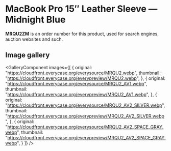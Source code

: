 
# MacBook Pro 15″ Leather Sleeve — Midnight Blue

<Callout type='info' emoji='👉🏻'>**MRQU2ZM** is an order number for this product, used for search engines, auction websites and such.</Callout>

## Image gallery

<GalleryComponent
    images={[
      {
        original: "https://cloudfront.everycase.org/everysource/MRQU2.webp",
        thumbnail: "https://cloudfront.everycase.org/everypreview/MRQU2.webp",
      },
      {
        original: "https://cloudfront.everycase.org/everysource/MRQU2_AV1.webp",
        thumbnail: "https://cloudfront.everycase.org/everypreview/MRQU2_AV1.webp",
      },
      {
        original: "https://cloudfront.everycase.org/everysource/MRQU2_AV2_SILVER.webp",
        thumbnail: "https://cloudfront.everycase.org/everypreview/MRQU2_AV2_SILVER.webp",
      },
      {
        original: "https://cloudfront.everycase.org/everysource/MRQU2_AV2_SPACE_GRAY.webp",
        thumbnail: "https://cloudfront.everycase.org/everypreview/MRQU2_AV2_SPACE_GRAY.webp",
      }
    ]}
  />
